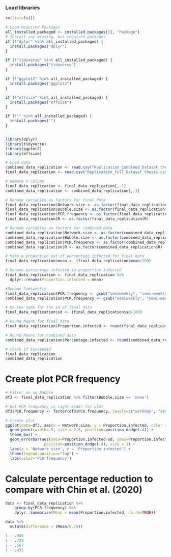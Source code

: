 
### Load libraries  
```{r, Libraries, include = FALSE}
rm(list=ls())

# Load Required Packages
all_installed_packaged <- installed.packages()[, "Package"]
# Install any missing, but required packages
if (!"dplyr" %in% all_installed_packaged) {
  install.packages("dplyr")
}

if (!"tidyverse" %in% all_installed_packaged) {
  install.packages("tidyverse")
}

if (!"ggplot2" %in% all_installed_packaged) {
  install.packages("ggplot2")
}

if (!"effsize" %in% all_installed_packaged) {
  install.packages("effsize")
}

if (!"" %in% all_installed_packaged) {
  install.packages("")
}


library(dplyr)
library(tidyverse)
library(ggplot2)
library(effsize)
```


```{r}
# Load data
combined_data_replication <- read.csv("Replication_Combined_Dataset_thesis.csv")
final_data_replication <- read.csv("Replication_Full_Dataset_thesis.csv")

# Remove X column 
final_data_replication <- final_data_replication[,-1]
combined_data_replication <- combined_data_replication[,-1]

# Rename variables as factors for final data
final_data_replication$Network.size <- as.factor(final_data_replication$Network.size) 
final_data_replication$Bubble.size <- as.factor(final_data_replication$Bubble.size) 
final_data_replication$PCR.frequency <- as.factor(final_data_replication$PCR.frequency) 
final_data_replication$R <- as.factor(final_data_replication$R)

# Rename variables as factors for combined data
combined_data_replication$Network.size <- as.factor(combined_data_replication$Network.size) 
combined_data_replication$Bubble.size <- as.factor(combined_data_replication$Bubble.size) 
combined_data_replication$PCR.frequency <- as.factor(combined_data_replication$PCR.frequency) 
combined_data_replication$R <- as.factor(combined_data_replication$R)

# Make a proportion out of percentage infected for final data
final_data_replication$mean <- (final_data_replication$mean/100)

# Rename percentage infected to proportion infected
final_data_replication <- final_data_replication %>%
  dplyr::rename(Proportion.infected = mean)

#Rename Semiweekly
final_data_replication$PCR.frequency <- gsub("semiweekly", "semi-weekly", final_data_replication$PCR.frequency)
combined_data_replication$PCR.frequency <- gsub("semiweekly", "semi-weekly", combined_data_replication$PCR.frequency)

# Do the same for the sd of final data
final_data_replication$sd <- (final_data_replication$sd/100)

# Round Means for final data
final_data_replication$Proportion.infected <- round(final_data_replication$Proportion.infected, 2)

# Round Means for combined data
combined_data_replication$Percentage.infected <- round(combined_data_replication$Percentage.infected, 2)

# Check if succeeded
final_data_replication
combined_data_replication
```


# Create plot PCR frequency  
```{r}
# Filter on no Bubble 
df3 <- final_data_replication %>% filter(Bubble.size == 'none')

# Set PCR frequency is right order for plot
df3$PCR.frequency <- factor(df3$PCR.frequency, levels=c("workday", "semi-weekly", "weekly", "monthly", "none"))

# Create plot
ggplot(data=df3, aes(x = Network.size, y = Proportion.infected, color = PCR.frequency)) +
  geom_point(width=.5, size = 2.5, position=position_dodge(.4)) +
  theme_bw() +
  geom_errorbar(aes(ymin=Proportion.infected-sd, ymax=Proportion.infected+sd), width=.3,
                 position=position_dodge(.4), size = 1) +
  labs(x = 'Network size', y = 'Proportion infected') + 
  theme(legend.position="top") +
  labs(color='PCR frequency') 
```


# Calculate percentage reduction to compare with Chin et al. (2020)
```{r}
data <- final_data_replication %>%
    group_by(PCR.frequency) %>%
    dplyr::summarize(Mean = mean(Proportion.infected, na.rm=TRUE))

data %>%
  mutate(difference = (Mean/0.74))

1 - .945
1 - .729
1 - .567
1 - .432
```
